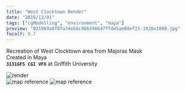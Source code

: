 ```yaml
---
title: "West Clocktown Render"
date: "2015/12/01"
tags: ["cgModelling", "environment", "maya"]
preview: "021969a8f8fa34ebbc966596647ffde5ae08ef21-1920x1080.jpg"
focalY: 0.7
---
```



Recreation of West Clocktown area from Majoras Mask  
Created in Maya  
**`3131GFS CGI VFX`** at Griffith University

<div
  style={{ display: "flex", justifyContent: "space-between", flexWrap: "wrap" }}
>
  <Image
    alt="render"
    url="021969a8f8fa34ebbc966596647ffde5ae08ef21-1920x1080.jpg"
    resize="post"
    style={{ width: 800, objectFit: "cover" }}
  />
  <div
    style={{
      display: "flex",
      justifyContent: "space-between",
      flexWrap: "nowrap",
    }}
  >
    <Image
      alt="map reference"
      url="fb628744048a14e944859f819f1af27d543a8b7f-267x332.png"
      style={{ height: 300, objectFit: "cover", marginRight: 8 }}
    />
    <Image
      alt="map reference"
      url="7eb81cab29e18fafdd8319d6d0e0ec8232b95be2-600x323.png"
      resize="halfPost"
      style={{ height: 300, objectFit: "cover" }}
    />
  </div>
</div>
